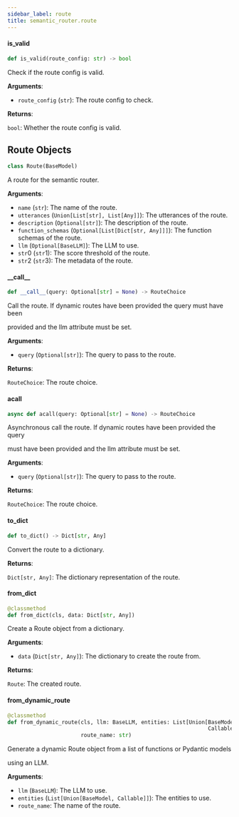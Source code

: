 ```yaml
---
sidebar_label: route
title: semantic_router.route
---
```


#### is\_valid

```python
def is_valid(route_config: str) -> bool
```

Check if the route config is valid.

**Arguments**:

- `route_config` (`str`): The route config to check.

**Returns**:

`bool`: Whether the route config is valid.

## Route Objects

```python
class Route(BaseModel)
```

A route for the semantic router.

**Arguments**:

- `name` (`str`): The name of the route.
- `utterances` (`Union[List[str], List[Any]]`): The utterances of the route.
- `description` (`Optional[str]`): The description of the route.
- `function_schemas` (`Optional[List[Dict[str, Any]]]`): The function schemas of the route.
- `llm` (`Optional[BaseLLM]`): The LLM to use.
- `str`0 (`str`1): The score threshold of the route.
- `str`2 (`str`3): The metadata of the route.

#### \_\_call\_\_

```python
def __call__(query: Optional[str] = None) -> RouteChoice
```

Call the route. If dynamic routes have been provided the query must have been

provided and the llm attribute must be set.

**Arguments**:

- `query` (`Optional[str]`): The query to pass to the route.

**Returns**:

`RouteChoice`: The route choice.

#### acall

```python
async def acall(query: Optional[str] = None) -> RouteChoice
```

Asynchronous call the route. If dynamic routes have been provided the query

must have been provided and the llm attribute must be set.

**Arguments**:

- `query` (`Optional[str]`): The query to pass to the route.

**Returns**:

`RouteChoice`: The route choice.

#### to\_dict

```python
def to_dict() -> Dict[str, Any]
```

Convert the route to a dictionary.

**Returns**:

`Dict[str, Any]`: The dictionary representation of the route.

#### from\_dict

```python
@classmethod
def from_dict(cls, data: Dict[str, Any])
```

Create a Route object from a dictionary.

**Arguments**:

- `data` (`Dict[str, Any]`): The dictionary to create the route from.

**Returns**:

`Route`: The created route.

#### from\_dynamic\_route

```python
@classmethod
def from_dynamic_route(cls, llm: BaseLLM, entities: List[Union[BaseModel,
                                                               Callable]],
                       route_name: str)
```

Generate a dynamic Route object from a list of functions or Pydantic models

using an LLM.

**Arguments**:

- `llm` (`BaseLLM`): The LLM to use.
- `entities` (`List[Union[BaseModel, Callable]]`): The entities to use.
- `route_name`: The name of the route.

